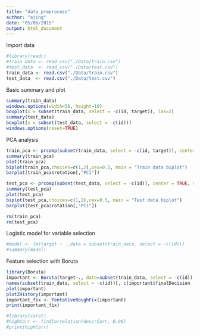 ```yaml
---
title: "data_preprocess"
author: "ajing"
date: "05/06/2015"
output: html_document
---
```


Import data
```r
#library(readr)
#train_data <- read_csv("./Data/train.csv")
#test_data  <- read_csv("./Data/test.csv")
train_data <- read.csv("./Data/train.csv")
test_data  <- read.csv("./Data/test.csv")
```

Basic summary and plot
```r
summary(train_data)
windows.options(width=50, height=10)
boxplot(x = subset(train_data, select = -c(id, target)), las=2)
summary(test_data)
boxplot(x = subset(test_data, select = -c(id)))
windows.options(reset=TRUE)
```

PCA analysis
```r
train_pca <- prcomp(subset(train_data, select = -c(id, target)), center = TRUE, scale = TRUE)
summary(train_pca)
plot(train_pca)
biplot(train_pca,choices=c(1,2),cex=0.5, main = "Train data biplot")
barplot(train_pca$rotation[,"PC1"])

test_pca <- prcomp(subset(test_data, select = -c(id)), center = TRUE, scale = TRUE)
summary(test_pca)
plot(test_pca)
biplot(test_pca,choices=c(1,2),cex=0.5, main = "Test data biplot")
barplot(test_pca$rotation[,"PC1"])

rm(train_pca)
rm(test_pca)
```

Logistic model for variable selection
```r
#model <- lm(target ~ .,data = subset(train_data, select = -c(id)))
#summary(model)
```


Feature selection with Boruta
```r
library(Boruta)
important <- Boruta(target~., data=subset(train_data, select = -c(id)),  doTrace = 2, ntree = 300)
names(subset(train_data, select = -c(id))[, c(important$finalDecision != "Rejected", T)])
plot(important)
plotZHistory(important)
important_fix <- TentativeRoughFix(important)
print(important_fix)
```


```r
#library(caret)
#highCorr <- findCorrelation(descrCorr, 0.90)
#print(highCorr)
```

